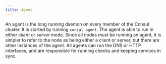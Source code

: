 ```yaml
---
title: Agent
---
```


An agent is the long running daemon on every member of the Consul cluster.
It is started by running `consul agent`. The agent is able to run in either _client_
or _server_ mode. Since all nodes must be running an agent, it is simpler to refer to
the node as being either a client or server, but there are other instances of the agent. All
agents can run the DNS or HTTP interfaces, and are responsible for running checks and
keeping services in sync.

